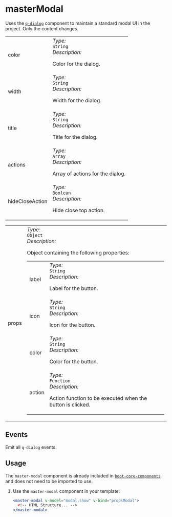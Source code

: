 
# masterModal
Uses the [`q-dialog`](https://quasar.dev/vue-components/dialog) component to maintain a standard modal UI in the project. Only the content changes.

<Tabs>
  <TabItem value="Props" label="Props" default>
    <table>
      <tr>
        <td>color</td>
        <td>
          <i class="colorGraySpan">Type:</i>
          <br />
          <code>String</code>
          <br />
          <i class="colorGraySpan">Description:</i>
          <br />
          <p>Color for the dialog.</p>
        </td>
      </tr>
      <tr>
        <td>width</td>
        <td>
          <i class="colorGraySpan">Type:</i>
          <br />
          <code>String</code>
          <br />
          <i class="colorGraySpan">Description:</i>
          <br />
          <p>Width for the dialog.</p>
        </td>
      </tr>
      <tr>
        <td>title</td>
        <td>
          <i class="colorGraySpan">Type:</i>
          <br />
          <code>String</code>
          <br />
          <i class="colorGraySpan">Description:</i>
          <br />
          <p>Title for the dialog.</p>
        </td>
      </tr>
      <tr>
        <td>actions</td>
        <td>
          <i class="colorGraySpan">Type:</i>
          <br />
          <code>Array</code>
          <br />
          <i class="colorGraySpan">Description:</i>
          <br />
          <p>Array of actions for the dialog.</p>
        </td>
      </tr>
      <tr>
        <td>hideCloseAction</td>
        <td>
          <i class="colorGraySpan">Type:</i>
          <br />
          <code>Boolean</code>
          <br />
          <i class="colorGraySpan">Description:</i>
          <br />
          <p>Hide close top action.</p>
        </td>
      </tr>
    </table>
  </TabItem>
  <TabItem  value="Actions" label="Actions" default>
    <table>
      <tr>
        <td>props</td>
        <td>
          <i class="colorGraySpan">Type:</i>
          <br />
          <code>Object</code>
          <br />
          <i class="colorGraySpan">Description:</i>
          <br />
          <p>Object containing the following properties:</p>
          <table>
            <tr>
              <td>label</td>
              <td>
                <i class="colorGraySpan">Type:</i>
                <br />
                <code>String</code>
                <br />
                <i class="colorGraySpan">Description:</i>
                <br />
                <p>Label for the button.</p>
              </td>
            </tr>
            <tr>
              <td>icon</td>
              <td>
                <i class="colorGraySpan">Type:</i>
                <br />
                <code>String</code>
                <br />
                <i class="colorGraySpan">Description:</i>
                <br />
                <p>Icon for the button.</p>
              </td>
            </tr>
            <tr>
              <td>color</td>
              <td>
                <i class="colorGraySpan">Type:</i>
                <br />
                <code>String</code>
                <br />
                <i class="colorGraySpan">Description:</i>
                <br />
                <p>Color for the button.</p>
              </td>
            </tr>
            <tr>
              <td>action</td>
              <td>
                <i class="colorGraySpan">Type:</i>
                <br />
                <code>Function</code>
                <br />
                <i class="colorGraySpan">Description:</i>
                <br />
                <p>Action function to be executed when the button is clicked.</p>
              </td>
            </tr>
          </table>
        </td>
      </tr>
    </table>
  </TabItem>
  <TabItem  value="Events" label="Events" default>
  </TabItem>
</Tabs>

## Events

Emit all `q-dialog` events.

## Usage

The `master-modal` component is already included in [`boot-core-components`](/docs/VueJs/modules/QSite/QsiteBoot#core-components) and does not need to be imported to use.

1. Use the `master-modal` component in your template:

   ```jsx
   <master-modal v-model="modal.show" v-bind="propsModal">
     <!-- HTML Structure... -->
   </master-modal>
   ```